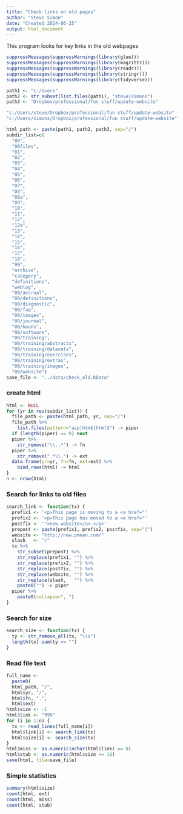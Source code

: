 ```yaml
---
title: "Check links on old pages"
author: "Steve Simon"
date: "Created 2024-06-25"
output: html_document
---
```

  
This program looks for key links in the old webpages

```r
suppressMessages(suppressWarnings(library(glue)))
suppressMessages(suppressWarnings(library(magrittr)))
suppressMessages(suppressWarnings(library(readr)))
suppressMessages(suppressWarnings(library(stringr)))
suppressMessages(suppressWarnings(library(tidyverse)))

path1 <- "c:/Users"
path2 <- str_subset(list.files(path1), "steve|simons")
path3 <- "Dropbox/professional/fun stuff/update-website"

"c:/Users/steve/Dropbox/professional/fun stuff/update-website"
"c:/Users/simons/Dropbox/professional/fun stuff/update-website"

html_path <- paste(path1, path2, path3, sep="/")
subdir_list=c(
  "00",
  "00files",
  "01",
  "02",
  "03",
  "04",
  "05",
  "06",
  "07",
  "08",
  "08a",
  "09",
  "10",
  "11",
  "12",
  "12a",
  "13",
  "14",
  "15",
  "16",
  "17",
  "18",
  "99",
  "archive",
  "category",
  "definitions",
  "weblog",
  "08/accrual",
  "08/definitions",
  "08/diagnostic",
  "08/faq",
  "08/images",
  "08/journal",
  "08/koans",
  "08/software",
  "08/training",
  "08/training/abstracts",
  "08/training/datasets",
  "08/training/exercises",
  "08/training/extras",
  "08/training/images",
  "08/website")
save_file <- "../data/check_old.RData"
```

### create html

```r
html <- NULL
for (yr in rev(subdir_list)) {
  file_path <- paste(html_path, yr, sep="/")
  file_path %>%
    list.files(pattern="asp|htm$|html$") -> piper
  if (length(piper) == 0) next
  piper %>%
    str_remove("\\..*") -> fn
  piper %>%
    str_remove(".*\\.") -> ext
  data.frame(yr=yr, fn=fn, ext=ext) %>%
    bind_rows(html) -> html
}
n <- nrow(html)
```


### Search for links to old files

```r
search_link <- function(tx) {
  prefix1 <- '<p>This page is moving to a <a href="'
  prefix2 <- '<p>This page has moved to a <a href="'
  postfix <- '">new website</a>.</p>'
  prepost <- paste(prefix1, prefix2, postfix, sep="|")
  website <- "http://new.pmean.com/"
  slash   <- "/"
  tx %>%
    str_subset(prepost) %>%
    str_replace(prefix1, "") %>%
    str_replace(prefix2, "") %>%
    str_replace(postfix, "") %>%
    str_replace(website, "") %>%
    str_replace(slash,   "") %>%
    paste0("") -> piper
  piper %>%
    paste0(collapse=", ")
}
```

### Search for size

```r
search_size <- function(tx) {
  ty <- str_remove_all(tx, "\\s")
  length(tx)-sum(ty == "")
}
```

### Read file text

```r
full_name <-
  paste0(
  html_path, "/",
  html$yr, "/",
  html$fn, ".",
  html$ext)
html$size <- -1
html$link <- "999"
for (i in 1:n) {
  tx <- read_lines(full_name[i])
  html$link[i] <- search_link(tx)
  html$size[i] <- search_size(tx)
}
html$miss <- as.numeric(nchar(html$link) == 0)
html$stub <- as.numeric(html$size <= 10)
save(html, file=save_file)
```

### Simple statistics

```r
summary(html$size)
count(html, ext)
count(html, miss)
count(html, stub)
```
